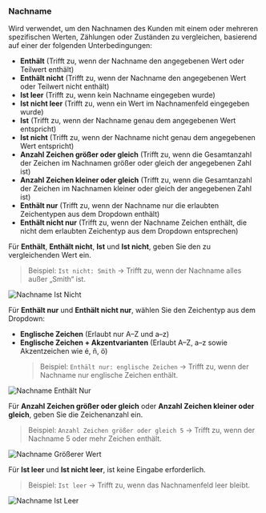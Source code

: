 ### Nachname

Wird verwendet, um den Nachnamen des Kunden mit einem oder mehreren spezifischen Werten, Zählungen oder Zuständen zu vergleichen, basierend auf einer der folgenden Unterbedingungen:

- **Enthält** (Trifft zu, wenn der Nachname den angegebenen Wert oder Teilwert enthält)
- **Enthält nicht** (Trifft zu, wenn der Nachname den angegebenen Wert oder Teilwert nicht enthält)
- **Ist leer** (Trifft zu, wenn kein Nachname eingegeben wurde)
- **Ist nicht leer** (Trifft zu, wenn ein Wert im Nachnamenfeld eingegeben wurde)
- **Ist** (Trifft zu, wenn der Nachname genau dem angegebenen Wert entspricht)
- **Ist nicht** (Trifft zu, wenn der Nachname nicht genau dem angegebenen Wert entspricht)
- **Anzahl Zeichen größer oder gleich** (Trifft zu, wenn die Gesamtanzahl der Zeichen im Nachnamen größer oder gleich der angegebenen Zahl ist)
- **Anzahl Zeichen kleiner oder gleich** (Trifft zu, wenn die Gesamtanzahl der Zeichen im Nachnamen kleiner oder gleich der angegebenen Zahl ist)
- **Enthält nur** (Trifft zu, wenn der Nachname nur die erlaubten Zeichentypen aus dem Dropdown enthält)
- **Enthält nicht nur** (Trifft zu, wenn der Nachname Zeichen enthält, die nicht dem erlaubten Zeichentyp aus dem Dropdown entsprechen)

Für **Enthält**, **Enthält nicht**, **Ist** und **Ist nicht**, geben Sie den zu vergleichenden Wert ein.

> Beispiel: `Ist nicht: Smith` → Trifft zu, wenn der Nachname alles außer „Smith“ ist.

<img
  src="/images/essentials/condition-sets/last-name-is-not.webp"
  alt="Nachname Ist Nicht"
/>

Für **Enthält nur** und **Enthält nicht nur**, wählen Sie den Zeichentyp aus dem Dropdown:

- **Englische Zeichen** (Erlaubt nur A–Z und a–z)
- **Englische Zeichen + Akzentvarianten** (Erlaubt A–Z, a–z sowie Akzentzeichen wie é, ñ, ö)
  > Beispiel: `Enthält nur: englische Zeichen` → Trifft zu, wenn der Nachname nur englische Zeichen enthält.

<img
  src="/images/essentials/condition-sets/last-name-has-only.webp"
  alt="Nachname Enthält Nur"
/>

Für **Anzahl Zeichen größer oder gleich** oder **Anzahl Zeichen kleiner oder gleich**, geben Sie die Zeichenanzahl ein.

> Beispiel: `Anzahl Zeichen größer oder gleich 5` → Trifft zu, wenn der Nachname 5 oder mehr Zeichen enthält.

<img
  src="/images/essentials/condition-sets/last-name-has-greater-value.webp"
  alt="Nachname Größerer Wert"
/>

Für **Ist leer** und **Ist nicht leer**, ist keine Eingabe erforderlich.

> Beispiel: `Ist leer` → Trifft zu, wenn das Nachnamenfeld leer bleibt.

<img
  src="/images/essentials/condition-sets/last-name-is-empty.webp"
  alt="Nachname Ist Leer"
/>
